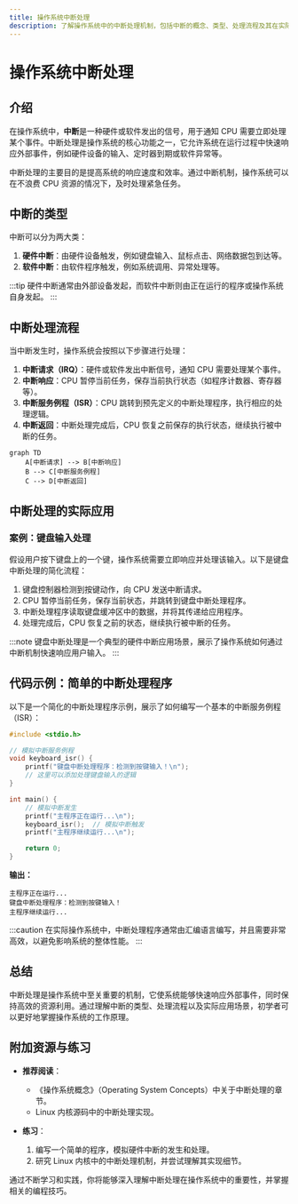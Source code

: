 ```yaml
---
title: 操作系统中断处理
description: 了解操作系统中的中断处理机制，包括中断的概念、类型、处理流程及其在实际系统中的应用。
---
```


# 操作系统中断处理

## 介绍

在操作系统中，**中断**是一种硬件或软件发出的信号，用于通知 CPU 需要立即处理某个事件。中断处理是操作系统的核心功能之一，它允许系统在运行过程中快速响应外部事件，例如硬件设备的输入、定时器到期或软件异常等。

中断处理的主要目的是提高系统的响应速度和效率。通过中断机制，操作系统可以在不浪费 CPU 资源的情况下，及时处理紧急任务。

## 中断的类型

中断可以分为两大类：

1. **硬件中断**：由硬件设备触发，例如键盘输入、鼠标点击、网络数据包到达等。
2. **软件中断**：由软件程序触发，例如系统调用、异常处理等。

:::tip
硬件中断通常由外部设备发起，而软件中断则由正在运行的程序或操作系统自身发起。
:::

## 中断处理流程

当中断发生时，操作系统会按照以下步骤进行处理：

1. **中断请求（IRQ）**：硬件或软件发出中断信号，通知 CPU 需要处理某个事件。
2. **中断响应**：CPU 暂停当前任务，保存当前执行状态（如程序计数器、寄存器等）。
3. **中断服务例程（ISR）**：CPU 跳转到预先定义的中断处理程序，执行相应的处理逻辑。
4. **中断返回**：中断处理完成后，CPU 恢复之前保存的执行状态，继续执行被中断的任务。

```mermaid
graph TD
    A[中断请求] --> B[中断响应]
    B --> C[中断服务例程]
    C --> D[中断返回]
```

## 中断处理的实际应用

### 案例：键盘输入处理

假设用户按下键盘上的一个键，操作系统需要立即响应并处理该输入。以下是键盘中断处理的简化流程：

1. 键盘控制器检测到按键动作，向 CPU 发送中断请求。
2. CPU 暂停当前任务，保存当前状态，并跳转到键盘中断处理程序。
3. 中断处理程序读取键盘缓冲区中的数据，并将其传递给应用程序。
4. 处理完成后，CPU 恢复之前的状态，继续执行被中断的任务。

:::note
键盘中断处理是一个典型的硬件中断应用场景，展示了操作系统如何通过中断机制快速响应用户输入。
:::

## 代码示例：简单的中断处理程序

以下是一个简化的中断处理程序示例，展示了如何编写一个基本的中断服务例程（ISR）：

```c
#include <stdio.h>

// 模拟中断服务例程
void keyboard_isr() {
    printf("键盘中断处理程序：检测到按键输入！\n");
    // 这里可以添加处理键盘输入的逻辑
}

int main() {
    // 模拟中断发生
    printf("主程序正在运行...\n");
    keyboard_isr();  // 模拟中断触发
    printf("主程序继续运行...\n");

    return 0;
}
```

**输出：**
```
主程序正在运行...
键盘中断处理程序：检测到按键输入！
主程序继续运行...
```

:::caution
在实际操作系统中，中断处理程序通常由汇编语言编写，并且需要非常高效，以避免影响系统的整体性能。
:::

## 总结

中断处理是操作系统中至关重要的机制，它使系统能够快速响应外部事件，同时保持高效的资源利用。通过理解中断的类型、处理流程以及实际应用场景，初学者可以更好地掌握操作系统的工作原理。

## 附加资源与练习

- **推荐阅读**：
  - 《操作系统概念》（Operating System Concepts）中关于中断处理的章节。
  - Linux 内核源码中的中断处理实现。

- **练习**：
  1. 编写一个简单的程序，模拟硬件中断的发生和处理。
  2. 研究 Linux 内核中的中断处理机制，并尝试理解其实现细节。

通过不断学习和实践，你将能够深入理解中断处理在操作系统中的重要性，并掌握相关的编程技巧。